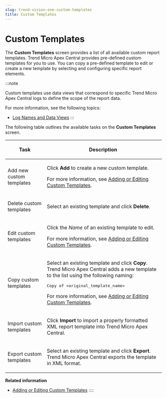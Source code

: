 ```yaml
---
slug: trend-vision-one-custom-templates
title: Custom Templates
---
```

# Custom Templates

The **Custom Templates** screen provides a list of all available custom report templates. Trend Micro Apex Central provides pre-defined custom templates for you to use. You can copy a pre-defined template to edit or create a new template by selecting and configuring specific report elements.

:::note

Custom templates use data views that correspond to specific Trend Micro Apex Central logs to define the scope of the report data.

For more information, see the following topics:

- [Log Names and Data Views](log-names-data-views.mdx)
:::

The following table outlines the available tasks on the **Custom Templates** screen.

<table>
<colgroup>
<col style="width: 25%" />
<col style="width: 75%" />
</colgroup>
<thead>
<tr>
<th><p>Task</p></th>
<th><p>Description</p></th>
</tr>
</thead>
<tbody>
<tr>
<td><p>Add new custom templates</p></td>
<td><p>Click <strong>Add</strong> to create a new custom template.</p>
<p>For more information, see <a href="trend-vision-one-adding-or-editing-custom-templates">Adding or Editing Custom Templates</a>.</p></td>
</tr>
<tr>
<td><p>Delete custom templates</p></td>
<td><p>Select an existing template and click <strong>Delete</strong>.</p></td>
</tr>
<tr>
<td><p>Edit custom templates</p></td>
<td><p>Click the <em>Name</em> of an existing template to edit.</p>
<p>For more information, see <a href="trend-vision-one-adding-or-editing-custom-templates">Adding or Editing Custom Templates</a>.</p></td>
</tr>
<tr>
<td><p>Copy custom templates</p></td>
<td><p>Select an existing template and click <strong>Copy</strong>. Trend Micro Apex Central adds a new template to the list using the following naming:</p>
<p><samp class="systemoutput">Copy of &lt;original_template_name&gt;</samp></p>
<p>For more information, see <a href="trend-vision-one-adding-or-editing-custom-templates">Adding or Editing Custom Templates</a>.</p></td>
</tr>
<tr>
<td><p>Import custom templates</p></td>
<td><p>Click <strong>Import</strong> to import a properly formatted XML report template into Trend Micro Apex Central.</p></td>
</tr>
<tr>
<td><p>Export custom templates</p></td>
<td><p>Select an existing template and click <strong>Export</strong>. Trend Micro Apex Central exports the template in XML format.</p></td>
</tr>
</tbody>
</table>

**Related information**

- [Adding or Editing Custom Templates](adding-or-editing-custom-templates.mdx)
::::
